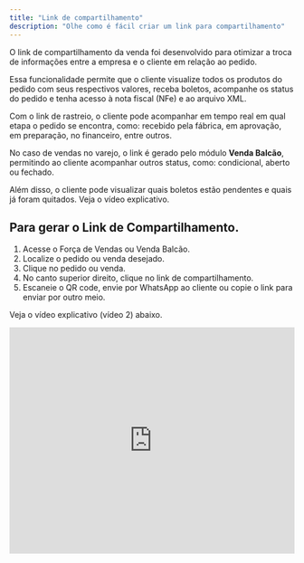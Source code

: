 ```yaml
---
title: "Link de compartilhamento"
description: "Olhe como é fácil criar um link para compartilhamento"
---
```


O link de compartilhamento da venda foi desenvolvido para otimizar a troca de informações entre a empresa e o cliente em relação ao pedido.

Essa funcionalidade permite que o cliente visualize todos os produtos do pedido com seus respectivos valores, receba boletos, acompanhe os status do pedido e tenha acesso à nota fiscal (NFe) e ao arquivo XML.

Com o link de rastreio, o cliente pode acompanhar em tempo real em qual etapa o pedido se encontra, como: recebido pela fábrica, em aprovação, em preparação, no financeiro, entre outros.

No caso de vendas no varejo, o link é gerado pelo módulo **Venda Balcão**, permitindo ao cliente acompanhar outros status, como: condicional, aberto ou fechado.

Além disso, o cliente pode visualizar quais boletos estão pendentes e quais já foram quitados. Veja o vídeo explicativo.

## **Para gerar o Link de Compartilhamento.**

1. Acesse o Força de Vendas ou Venda Balcão.
2. Localize o pedido ou venda desejado.
3. Clique no pedido ou venda.
4. No canto superior direito, clique no link de compartilhamento.
5. Escaneie o QR code, envie por WhatsApp ao cliente ou copie o link para enviar por outro meio.

Veja o vídeo explicativo (vídeo 2) abaixo.

<iframe width="100%" height="400" src="https://www.youtube.com/embed/pTYSVMfvmKA?si=_Zo_e9R-BllRP4X1" title="YouTube video player" frameborder="0" allow="accelerometer; autoplay; clipboard-write; encrypted-media; gyroscope; picture-in-picture; web-share" referrerpolicy="strict-origin-when-cross-origin" allowfullscreen />